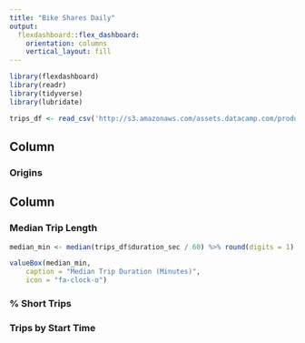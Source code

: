 ```yaml
---
title: "Bike Shares Daily"
output: 
  flexdashboard::flex_dashboard:
    orientation: columns
    vertical_layout: fill
---
```


```r
library(flexdashboard)
library(readr)
library(tidyverse)
library(lubridate)

trips_df <- read_csv('http://s3.amazonaws.com/assets.datacamp.com/production/course_6355/datasets/sanfran_bikeshare_joined_oneday.csv')
```

Column {data-width=650}
-----------------------------------------------------------------------

### Origins


Column {data-width=350}
-----------------------------------------------------------------------

### Median Trip Length

```r

median_min <- median(trips_df$duration_sec / 60) %>% round(digits = 1)

valueBox(median_min,
    caption = "Median Trip Duration (Minutes)",
    icon = "fa-clock-o")
```

### % Short Trips


### Trips by Start Time



